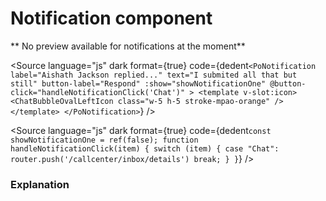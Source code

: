 # Notification component





** No preview available for notifications at the moment**

<Source
	language="js"
	dark
	format={true}
	code={dedent`
    <PoNotification
      label="Aishath Jackson replied..."
      text="I submited all that but still"
      button-label="Respond"
      :show="showNotificationOne"
      @button-click="handleNotificationClick('Chat')"
    >
    <template v-slot:icon>
        <ChatBubbleOvalLeftIcon class="w-5 h-5 stroke-mpao-orange" />
    </template>
    </PoNotification>
  `}
/>

<Source
	language="js"
	dark
	format={true}
	code={dedent`
    const showNotificationOne = ref(false);
    function handleNotificationClick(item) {
      switch (item) {
        case "Chat":
          router.push('/callcenter/inbox/details')
          break;
      }
    }
  `}
/>

### Explanation

<ArgTypes of={PoNotificationStories} />
